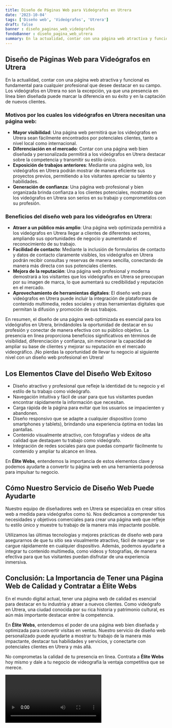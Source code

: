 ```yaml
---
title: Diseño de Páginas Web para Videógrafos en Utrera
date: '2023-10-04'
tags: ['Diseño web', 'Videógrafos', 'Utrera']
draft: false
banner : diseño_paginas_web_videógrafos
fondoBanner : diseño_pagina_web_utrera
summary: En la actualidad, contar con una página web atractiva y funcional es fundamental para cualquier profesional que desee destacar en su campo. Los videógrafos en Utrera no son la excepción, ya que una presencia en línea bien diseñada puede marcar la diferencia en su éxito y en la captación de nuevos clientes.
---
```


## Diseño de Páginas Web para Videógrafos en Utrera

En la actualidad, contar con una página web atractiva y funcional es fundamental para cualquier profesional que desee destacar en su campo. Los videógrafos en Utrera no son la excepción, ya que una presencia en línea bien diseñada puede marcar la diferencia en su éxito y en la captación de nuevos clientes.

### Motivos por los cuales los videógrafos en Utrera necesitan una página web:

- **Mayor visibilidad**: Una página web permitirá que los videógrafos en Utrera sean fácilmente encontrados por potenciales clientes, tanto a nivel local como internacional.
- **Diferenciación en el mercado**: Contar con una página web bien diseñada y personalizada permitirá a los videógrafos en Utrera destacar sobre la competencia y transmitir su estilo único.
- **Exposición de trabajos anteriores**: Mediante una página web, los videógrafos en Utrera podrán mostrar de manera eficiente sus proyectos previos, permitiendo a los visitantes apreciar su talento y habilidades.
- **Generación de confianza**: Una página web profesional y bien organizada brinda confianza a los clientes potenciales, mostrando que los videógrafos en Utrera son serios en su trabajo y comprometidos con su profesión.

### Beneficios del diseño web para los videógrafos en Utrera:

- **Atraer a un público más amplio**: Una página web optimizada permitirá a los videógrafos en Utrera llegar a clientes de diferentes sectores, ampliando sus oportunidades de negocio y aumentando el reconocimiento de su trabajo.
- **Facilidad de contacto**: Mediante la inclusión de formularios de contacto y datos de contacto claramente visibles, los videógrafos en Utrera podrán recibir consultas y reservas de manera sencilla, conectando de manera más directa con sus potenciales clientes.
- **Mejora de la reputación**: Una página web profesional y moderna demostrará a los visitantes que los videógrafos en Utrera se preocupan por su imagen de marca, lo que aumentará su credibilidad y reputación en el mercado.
- **Aprovechamiento de herramientas digitales**: El diseño web para videógrafos en Utrera puede incluir la integración de plataformas de contenido multimedia, redes sociales y otras herramientas digitales que permitan la difusión y promoción de sus trabajos.

En resumen, el diseño de una página web optimizada es esencial para los videógrafos en Utrera, brindándoles la oportunidad de destacar en su profesión y conectar de manera efectiva con su público objetivo. La presencia en línea proporciona beneficios significativos en términos de visibilidad, diferenciación y confianza, sin mencionar la capacidad de ampliar su base de clientes y mejorar su reputación en el mercado videográfico. ¡No pierdas la oportunidad de llevar tu negocio al siguiente nivel con un diseño web profesional en Utrera!

<GifSeo />

<Cta />

## Los Elementos Clave del Diseño Web Exitoso

- Diseño atractivo y profesional que refleje la identidad de tu negocio y el estilo de tu trabajo como videógrafo.
- Navegación intuitiva y fácil de usar para que tus visitantes puedan encontrar rápidamente la información que necesitan.
- Carga rápida de la página para evitar que los usuarios se impacienten y abandonen.
- Diseño responsivo que se adapte a cualquier dispositivo (como smartphones y tablets), brindando una experiencia óptima en todas las pantallas.
- Contenido visualmente atractivo, con fotografías y videos de alta calidad que destaquen tu trabajo como videógrafo.
- Integración de redes sociales para que puedas compartir fácilmente tu contenido y ampliar tu alcance en línea.

En **Élite Webs**, entendemos la importancia de estos elementos clave y podemos ayudarte a convertir tu página web en una herramienta poderosa para impulsar tu negocio.

## Cómo Nuestro Servicio de Diseño Web Puede Ayudarte

Nuestro equipo de diseñadores web en Utrera se especializa en crear sitios web a medida para videógrafos como tú. Nos dedicamos a comprender tus necesidades y objetivos comerciales para crear una página web que refleje tu estilo único y muestre tu trabajo de la manera más impactante posible.

Utilizamos las últimas tecnologías y mejores prácticas de diseño web para asegurarnos de que tu sitio sea visualmente atractivo, fácil de navegar y se cargue rápidamente en cualquier dispositivo. Además, podemos ayudarte a integrar tu contenido multimedia, como videos y fotografías, de manera efectiva para que tus visitantes puedan disfrutar de una experiencia inmersiva.

## Conclusión: La Importancia de Tener una Página Web de Calidad y Contratar a Élite Webs

En el mundo digital actual, tener una página web de calidad es esencial para destacar en tu industria y atraer a nuevos clientes. Como videógrafo en Utrera, una ciudad conocida por su rica historia y patrimonio cultural, es aún más importante destacar entre la competencia.

En **Élite Webs**, entendemos el poder de una página web bien diseñada y optimizada para convertir visitas en ventas. Nuestro servicio de diseño web personalizado puede ayudarte a mostrar tu trabajo de la manera más impactante, destacar tus habilidades y servicios, y conectarte con potenciales clientes en Utrera y más allá.

No comprometas la calidad de tu presencia en línea. Contrata a **Élite Webs** hoy mismo y dale a tu negocio de videografía la ventaja competitiva que se merece.

<Video />

<CtaBot job='Videógrafos' city='Utrera'/>

<Gmaps query='Utrera+españa+maps' />